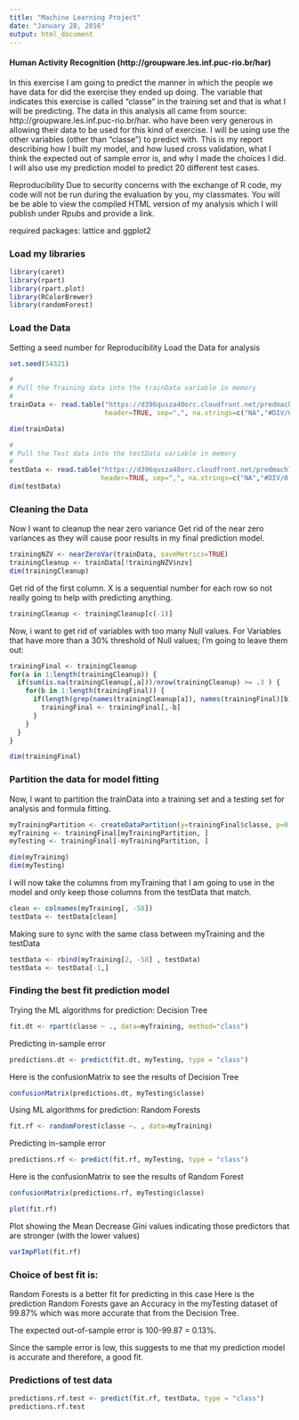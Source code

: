 ```yaml
---
title: "Machine Learning Project"
date: "January 28, 2016"
output: html_document
---
```

#### Human Activity Recognition (http://groupware.les.inf.puc-rio.br/har)

In this exercise I am going to predict the manner in which the people we have data for 
did the exercise they ended up doing.  The variable that indicates this exercise is 
called "classe" in the training set and that is what I will be predicting.
The data in this analysis all came from source: http://groupware.les.inf.puc-rio.br/har.
who have been very generous in allowing their data to be used for this kind of exercise.
I will be using use the other variables (other than "classe") to predict with. 
This is my report describing how I built my model, and how Iused cross validation, 
what I think the expected out of sample error is, and why I made the choices I did. 
I will also use my prediction model to predict 20 different test cases.

Reproducibility
Due to security concerns with the exchange of R code, my code will not be run during the 
evaluation by you, my classmates. You will be be able to view the 
compiled HTML version of my analysis which I will publish under Rpubs and provide a link.

required packages: lattice and ggplot2

### Load my libraries
```r
library(caret)
library(rpart)
library(rpart.plot)
library(RColorBrewer)
library(randomForest)
```

### Load the Data
Setting a seed number for Reproducibility
Load the Data for analysis

```r
set.seed(54321)

# 
# Pull the Training data into the trainData variable in memory
#
trainData <- read.table("https://d396qusza40orc.cloudfront.net/predmachlearn/pml-training.csv",
                        header=TRUE, sep=",", na.strings=c("NA","#DIV/0!",""), dec=".", strip.white=TRUE)

dim(trainData)

#
# Pull the Test data into the testData variable in memory
#
testData <- read.table("https://d396qusza40orc.cloudfront.net/predmachlearn/pml-testing.csv",
                       header=TRUE, sep=",", na.strings=c("NA","#DIV/0!",""), dec=".", strip.white=TRUE)
dim(testData)

```

### Cleaning the Data
Now I want to cleanup the near zero variance
Get rid of the near zero variances as they will cause poor results in my final
prediction model.

```r
trainingNZV <- nearZeroVar(trainData, saveMetrics=TRUE)
trainingCleanup <- trainData[!trainingNZV$nzv]
dim(trainingCleanup)
```

Get rid of the first column.  X is a sequential number for each row so not really going to help 
with predicting anything.

```r
trainingCleanup <- trainingCleanup[c(-1)]
```

Now, i want to get rid of variables with too many Null values. 
For Variables that have more than a 30% threshold of Null values; I’m going to leave them out:

```r
trainingFinal <- trainingCleanup
for(a in 1:length(trainingCleanup)) {
  if(sum(is.na(trainingCleanup[,a]))/nrow(trainingCleanup) >= .3 ) { 
    for(b in 1:length(trainingFinal)) {
      if(length(grep(names(trainingCleanup[a]), names(trainingFinal)[b]))==1) { 
        trainingFinal <- trainingFinal[,-b] 
      }   
    } 
  }
}

dim(trainingFinal)
```

### Partition the data for model fitting
Now, I want to partition the trainData into a training set and a testing set
for analysis and formula fitting.

```r
myTrainingPartition <- createDataPartition(y=trainingFinal$classe, p=0.60, list=FALSE)
myTraining <- trainingFinal[myTrainingPartition, ]
myTesting <- trainingFinal[-myTrainingPartition, ]

dim(myTraining) 
dim(myTesting)
```

I will now take the columns from myTraining that I am going to use
in the model and only keep those columns from the testData that match.

```r
clean <- colnames(myTraining[, -58]) 
testData <- testData[clean]
```

Making sure to sync with the same class between myTraining and the testData

```r
testData <- rbind(myTraining[2, -58] , testData) 
testData <- testData[-1,]
```

### Finding the best fit prediction model
Trying the ML algorithms for prediction: Decision Tree

```r
fit.dt <- rpart(classe ~ ., data=myTraining, method="class")
```

Predicting in-sample error

```r
predictions.dt <- predict(fit.dt, myTesting, type = "class")
```

Here is the confusionMatrix to see the results of Decision Tree

```r
confusionMatrix(predictions.dt, myTesting$classe)
```

Using ML algorithms for prediction: Random Forests

```r
fit.rf <- randomForest(classe ~. , data=myTraining)
```

Predicting in-sample error

```r
predictions.rf <- predict(fit.rf, myTesting, type = "class")
```

Here is the confusionMatrix to see the results of Random Forest

```r
confusionMatrix(predictions.rf, myTesting$classe)
```
 
```r
plot(fit.rf)
```

Plot showing the Mean Decrease Gini values indicating those predictors that are stronger 
(with the lower values)

```r
varImpPlot(fit.rf)
```

### Choice of best fit is:
Random Forests is a better fit for predicting in this case
Here is the prediction 
Random Forests gave an Accuracy in the myTesting dataset of 99.87% which 
was more accurate that from the Decision Tree. 

The expected out-of-sample error is 100-99.87 = 0.13%.

Since the sample error is low, this suggests to me that my prediction model is accurate
and therefore, a good fit.

### Predictions of test data
```r
predictions.rf.test <- predict(fit.rf, testData, type = "class")
predictions.rf.test
```
